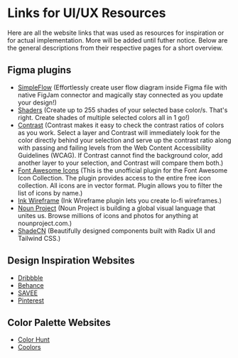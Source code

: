 # Links for UI/UX Resources

Here are all the website links that was used as resources for inspiration or for actual implementation. More will be added until futher notice.
Below are the general descriptions from their respective pages for a short overview.

## Figma plugins

- [SimpleFlow](https://www.figma.com/community/plugin/751821593330638172/Simpleflow) (Effortlessly create user flow diagram inside Figma file with native FigJam connector and magically stay connected as you update your design!)
- [Shaders](https://www.figma.com/community/plugin/1081769622242809971/Shader) (Create up to 255 shades of your selected base color/s. That's right. Create shades of multiple selected colors all in 1 go!)
- [Contrast](https://www.figma.com/community/plugin/748533339900865323/Contrast) (Contrast makes it easy to check the contrast ratios of colors as you work. Select a layer and Contrast will immediately look for the color directly behind
  your selection and serve up the contrast ratio along with passing and failing levels from the Web Content Accessibility Guidelines (WCAG).
  If Contrast cannot find the background color, add another layer to your selection, and Contrast will compare them both.)
- [Font Awesome Icons](https://www.figma.com/community/plugin/774202616885508874/Font-Awesome-Icons) (This is the unofficial plugin for the Font Awesome Icon Collection. The plugin provides access to the entire free icon collection.
  All icons are in vector format. Plugin allows you to filter the list of icons by name.)
- [Ink Wireframe](https://www.figma.com/community/plugin/1071077298865016770/Ink-Wireframe) (Ink Wireframe plugin lets you create lo-fi wireframes.)
- [Noun Project](https://www.figma.com/@nounproject) (Noun Project is building a global visual language that unites us.
  Browse millions of icons and photos for anything at nounproject.com.)
- [ShadeCN](https://www.figma.com/community/file/1203061493325953101) (Beautifully designed components built with Radix UI and Tailwind CSS.)

## Design Inspiration Websites

- [Dribbble](https://dribbble.com/shots)
- [Behance](https://www.behance.net/)
- [SAVEE](https://savee.it/)
- [Pinterest](https://www.pinterest.ph/)

## Color Palette Websites

- [Color Hunt](https://colorhunt.co/)
- [Coolors](https://coolors.co/)
